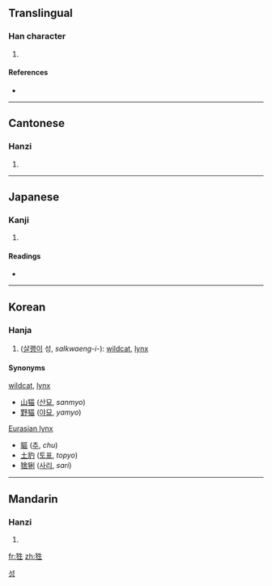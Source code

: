 ==Translingual==

===Han character===
{{Han char|rn=94|rad=犬|as=05|sn=8|four=4521<sub>0</sub>|canj=大竹竹手一 (KHHQM)}}

# {{defn|Han|sort=犬05}}

====References====
* {{Han ref|kx=0708.200|dkj=20324|dj=1121.030|hdz=21340.070|uh=72CC|ud=29388|bh=CD64|bd=52580}}

----

==Cantonese==

===Hanzi===
{{yue-hanzi|jyut=|y=sing3}}

# {{defn|Cantonese|sort=犬05}}

----

==Japanese==

===Kanji===
{{ja-kanji|grade=|rs=犬05}}

# {{defn|Japanese|sort=犬05}}

====Readings====
* {{ja-readings|on=[[せい]] (sei), [[しょう]] (shō)|kun=[[しょうじょう]] (shōujō)}}

----

==Korean==

===Hanja===
{{ko-hanja|hangeul=성|eumhun=|rv=seong|mr=|y=}}

# ([[삵|살쾡이]] 성, ''salkwaeng-i-''): [[wildcat]], [[lynx]]

====Synonyms====
{{top2}} 
; [[wildcat]], [[lynx]]
* [[山猫]] ([[산묘]], ''sanmyo'') 
* [[野猫]] ([[야묘]], ''yamyo'') 
{{mid2}}
; [[w:Eurasian lynx|Eurasian lynx]]
* [[貙]] ([[추]], ''chu'') 
* [[土豹]] ([[토표]], ''topyo'')
* [[猞猁]] ([[사리]], ''sari'') 
{{bottom}}

[[Category:Hanja readings|성]]

----

==Mandarin==

===Hanzi===
{{cmn-hanzi|pin=[[shēng]] ([[sheng1]]), [[xīng]] ([[xing1]])|wg=sheng<sup>1</sup>, hsing<sup>1</sup>}}

# {{defn|Mandarin|sort=犬05}}

[[fr:狌]]
[[zh:狌]]